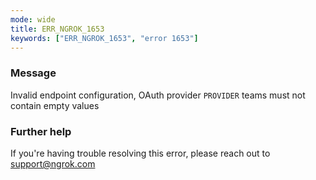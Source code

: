 ```yaml
---
mode: wide
title: ERR_NGROK_1653
keywords: ["ERR_NGROK_1653", "error 1653"]
---
```



### Message

Invalid endpoint configuration, OAuth provider `PROVIDER` teams must not contain empty values

<ErrorDetails />

### Further help

If you're having trouble resolving this error, please reach out to [support@ngrok.com](mailto:support@ngrok.com?subject=Help%20with%20ERR_NGROK_1653)
